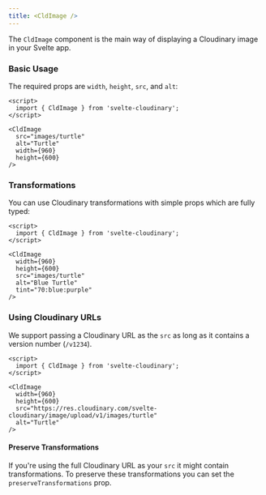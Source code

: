 ```yaml
---
title: <CldImage />
---
```



The `CldImage` component is the main way of displaying a Cloudinary image in your Svelte app.

### Basic Usage

The required props are `width`, `height`, `src`, and `alt`:

<CldImage
	src="images/turtle"
	alt="Turtle"
	width={960}
	height={600}
/>

```svelte
<script>
  import { CldImage } from 'svelte-cloudinary';
</script>

<CldImage
  src="images/turtle"
  alt="Turtle"
  width={960}
  height={600}
/>
```

### Transformations

You can use Cloudinary transformations with simple props which are fully typed:

<CldImage
	width={960}
	height={600}
	src="images/turtle"
	alt="Blue Turtle"
	tint="70:blue:purple"
/>

```svelte
<script>
  import { CldImage } from 'svelte-cloudinary';
</script>

<CldImage
  width={960}
  height={600}
  src="images/turtle"
  alt="Blue Turtle"
  tint="70:blue:purple"
/>
```

### Using Cloudinary URLs

We support passing a Cloudinary URL as the `src` as long as it contains a version number (`/v1234`).

```svelte
<script>
  import { CldImage } from 'svelte-cloudinary';
</script>

<CldImage
  width={960}
  height={600}
  src="https://res.cloudinary.com/svelte-cloudinary/image/upload/v1/images/turtle"
  alt="Turtle"
/>
```

#### Preserve Transformations

If you're using the full Cloudinary URL as your `src` it might contain transformations. To preserve these transformations you can set the `preserveTransformations` prop.

